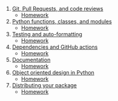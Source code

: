 1. [Git, Pull Requests, and code reviews](01_version_control.qmd)
    * [Homework](projects/data_cleaning/Project_module_01.md)
2. [Python functions, classes, and modules](02_function_classes.qmd)
    * [Homework](projects/data_cleaning/Project_module_02.md)
3. [Testing and auto-formatting](03_testing.qmd)
    * [Homework](projects/data_cleaning/Project_module_03.md)
3. [Dependencies and GitHub actions](04_dependencies_ci.qmd)
    * [Homework](projects/data_cleaning/Project_module_04.md)
4. [Documentation](05_documentation.qmd)
    * [Homework](projects/data_cleaning/Project_module_05.md)
6. [Object oriented design in Python](06_oop.qmd)
    * [Homework](projects/data_cleaning/Project_module_06.md)
7. [Distributing your package](07_packaging.qmd)
    * [Homework](projects/data_cleaning/Project_module_07.md)